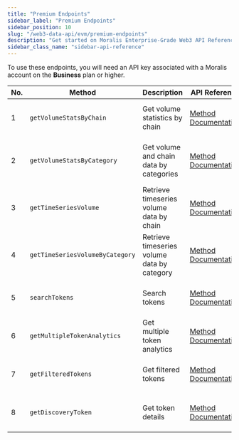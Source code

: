```yaml
---
title: "Premium Endpoints"
sidebar_label: "Premium Endpoints"
sidebar_position: 10
slug: "/web3-data-api/evm/premium-endpoints"
description: "Get started on Moralis Enterprise-Grade Web3 API Reference."
sidebar_class_name: "sidebar-api-reference"
---
```




<Admonition type="info" icon="💡" title="Premium Endpoints">
  <p>
    To use these endpoints, you will need an API key associated with a Moralis account
    on the <strong>Business</strong> plan or higher.
  </p>
</Admonition>

| No. | Method               | Description              | API Reference                                                         | URL                                                                                                                        |
| --- | -------------------- | ------------------------ | --------------------------------------------------------------------- | -------------------------------------------------------------------------------------------------------------------------- |
| 1  | `getVolumeStatsByChain`         | Get volume statistics by chain              | [Method Documentation](/web3-data-api/evm/reference/get-volume-stats-by-chain)          | [https://deep-index.moralis.io/api/v2.2/volume/chains](https://deep-index.moralis.io/api/v2.2/volume/chains)                                                                                                       |
| 2  | `getVolumeStatsByCategory`      | Get volume and chain data by categories     | [Method Documentation](/web3-data-api/evm/reference/get-volume-stats-by-category)       | [https://deep-index.moralis.io/api/v2.2/volume/categories?chain=eth](https://deep-index.moralis.io/api/v2.2/volume/categories?chain=eth)                                                                           |
| 3  | `getTimeSeriesVolume`           | Retrieve timeseries volume data by chain    | [Method Documentation](/web3-data-api/evm/reference/get-time-series-volume)             | [https://deep-index.moralis.io/api/v2.2/volume/timeseries?chain=eth&timeframe=1d](https://deep-index.moralis.io/api/v2.2/volume/timeseries?chain=eth&timeframe=1d)                                                 |
| 4  | `getTimeSeriesVolumeByCategory` | Retrieve timeseries volume data by category | [Method Documentation](/web3-data-api/evm/reference/get-time-series-volume-by-category) | [https://deep-index.moralis.io/api/v2.2/volume/timeseries/artificial-intelligence?chain=eth&timeframe=1d](https://deep-index.moralis.io/api/v2.2/volume/timeseries/artificial-intelligence?chain=eth&timeframe=1d) |
| 5  | `searchTokens` | Search tokens | [Method Documentation](/web3-data-api/evm/reference/search-tokens) | [https://deep-index.moralis.io/api/v2.2/tokens/search](https://deep-index.moralis.io/api/v2.2/tokens/search) |
| 6  | `getMultipleTokenAnalytics`   | Get multiple token analytics   | [Method Documentation](/web3-data-api/evm/reference/get-multiple-token-analytics)   | [https://deep-index.moralis.io/api/v2.2/tokens/:address/analytics](https://deep-index.moralis.io/api/v2.2/tokens/:address/analytics)      |
| 7  | `getFilteredTokens` | Get filtered tokens | [Method Documentation](/web3-data-api/evm/reference/get-filtered-tokens) | [https://deep-index.moralis.io/api/v2.2/discovery/tokens](https://deep-index.moralis.io/api/v2.2/discovery/tokens) |
| 8  | `getDiscoveryToken`        | Get token details                    | [Method Documentation](/web3-data-api/evm/reference/get-token-details)            | [https://deep-index.moralis.io/api/v2.2/discovery/token](https://deep-index.moralis.io/api/v2.2/discovery/token)               |
